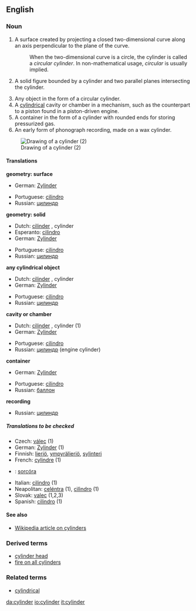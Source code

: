 ==English==

===Noun===
{{en-noun-reg}}

#{{geometry}} A surface created by projecting a closed two-dimensional curve along an axis perpendicular to the plane of the curve.
#:When the two-dimensional curve is a circle, the cylinder is called a ''circular cylinder''.  In non-mathematical usage, ''circular'' is usually implied.
#{{geometry}} A solid figure bounded by a cylinder and two parallel planes intersecting the cylinder.
#Any object in the form of a circular cylinder.
#A [[cylindrical]] cavity or chamber in a mechanism, such as the counterpart to a piston found in a piston-driven engine.
#A container in the form of a cylinder with rounded ends for storing pressurized gas.
#An early form of phonograph recording, made on a wax cylinder.
[[Image:Cylinder.png|Drawing of a cylinder (2)]]

====Translations====
'''geometry: surface'''
{{top}}
<!--Put translations for languages from A to I here-->
*German: [[Zylinder]] {{m}}
{{mid}}
<!--Put translations for languages from J to Z here-->
*Portuguese: [[cilindro]] {{m}}
*Russian: [[цилиндр]] {{m}}
{{bottom}}

'''geometry: solid'''
{{top}}
<!--Put translations for languages from A to I here-->
*Dutch: [[cilinder]] {{m}}, cylinder {{m}}
*Esperanto: [[cilindro]]
*German: [[Zylinder]] {{m}}
{{mid}}
<!--Put translations for languages from J to Z here-->
*Portuguese: [[cilindro]] {{m}}
*Russian: [[цилиндр]] {{m}}
{{bottom}}

'''any cylindrical object'''
{{top}}
<!--Put translations for languages from A to I here-->
*Dutch: [[cilinder]] {{m}}, cylinder {{m}}
*German: [[Zylinder]] {{m}}
{{mid}}
<!--Put translations for languages from J to Z here-->
*Portuguese: [[cilindro]] {{m}}
*Russian: [[цилиндр]] {{m}}
{{bottom}}

'''cavity or chamber'''
{{top}}
<!--Put translations for languages from A to I here-->
*Dutch: [[cilinder]] {{m}}, cylinder {{m}} (1)
*German: [[Zylinder]] {{m}}
{{mid}}
<!--Put translations for languages from J to Z here-->
*Portuguese: [[cilindro]] {{m}}
*Russian: [[цилиндр]] {{m}} (engine cylinder)
{{bottom}}

'''container'''
{{top}}
<!--Put translations for languages from A to I here-->
*German: [[Zylinder]] {{m}}
{{mid}}
<!--Put translations for languages from J to Z here-->
*Portuguese: [[cilindro]] {{m}}
*Russian: [[баллон]] {{m}}
{{bottom}}

'''recording'''
{{top}}
<!--Put translations for languages from A to I here-->
{{mid}}
<!--Put translations for languages from J to Z here-->
*Russian: [[цилиндр]] {{m}}
{{bottom}}

=====Translations to be checked=====
<!--Remove this section once all of the translations below have been moved into the tables above.-->
{{checktrans}}

*Czech: [[válec]] {{m}} (1)
*German: [[Zylinder]] {{m}} (1)
*Finnish: [[lieriö]], [[ympyrälieriö]], [[sylinteri]]
*French: [[cylindre]] {{m}} (1)
*{{ga}}: [[sorcóra]]
*Italian: [[cilindro]] {{m}} (1)
*Neapolitan: [[celéntra]] (1), [[cìlìndro]] (1)
*Slovak: [[valec]] {{m}} (1,2,3)
*Spanish: [[cilindro]] (1)

====See also====
*[[w:cylinder|Wikipedia article on cylinders]]

===Derived terms===
*[[cylinder head]]
*[[fire on all cylinders]]

===Related terms===
*[[cylindrical]]

[[da:cylinder]]
[[io:cylinder]]
[[it:cylinder]]